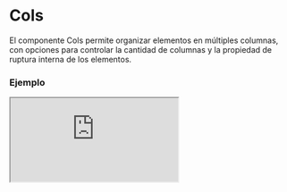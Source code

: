
# Cols

El componente Cols permite organizar elementos en múltiples columnas, con opciones para controlar la cantidad de columnas y la propiedad de ruptura interna de los elementos.

### Ejemplo

<Iframe src="https://fenextjs-component-storybook.vercel.app/iframe.html?args=&id=component-cols--index&viewMode=story" />

### Importacion

Para importar el componente Cols, se puede hacer desde fenextjs

```tsx copy
import { Cols } from "fenextjs";
```

### Parametros

| Parametro | Tipo | Requerido | Default | Descripcion |
| --------- | ---- | --------- | ------- | ----------- |
| nCols | number \| string | no | 2 | Número de columnas en las que se organizarán los elementos. Puede ser un valor numérico o una cadena. |
| breakInside | boolean | no | true | Indica si se debe aplicar la propiedad 'break-inside' para evitar la ruptura interna de los elementos dentro de las columnas. |
| children | ReactNode | no | undefined | Contenido o elementos que se mostrarán dentro de las columnas. |
| className | string | no | '' | Clase CSS para personalizar el contenedor de las columnas. |

### Storybook

Para ver el storybook del componente lo puede hacer con este [link](https://fenextjs-component-storybook.vercel.app/?path=/story/component-cols--index)

### Usos

- Básico

```tsx copy
<Cols><div>Item 1</div><div>Item 2</div></Cols>
```

- Cols con 3 columnas

```tsx copy
<Cols nCols={3}><div>Item 1</div><div>Item 2</div><div>Item 3</div></Cols>
```

- Cols con breakInside deshabilitado

```tsx copy
<Cols breakInside={false}><div>Item 1</div><div>Item 2</div></Cols>
```

